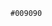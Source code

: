  #009090<noinclude>{{documentation|content= 本模板用以返回上海磁浮示範運營線色彩

== 參見 ==
*{{tlx|上海磁浮示範運營線}}

[[Category:上海轨道交通模板]]}}
</noinclude>
